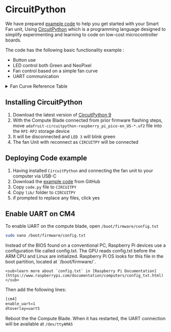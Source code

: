 

# CircuitPython

We have prepared [example code](https://github.com/uptime-industries/circuitpy-fan-unit) to help you get started with your Smart Fan unit, Using [CircuitPython](https://circuitpython.org/) which is a programming language designed to simplify experimenting and learning to code on low-cost microcontroller boards.

The code has the following basic functionality example :
- Button use
- LED control both Green and NeoPixel
- Fan control based on a simple fan curve
- UART communication

<details>
  <summary>Fan Curve Reference Table</summary>

  Fan Curve used in example code

  | Temp Range         | Present Fan Speed |
  | :----------------: | :---------------: |
  | t >= 40C           | 100%              |
  | 35C {"<="} t < 40C | 70%               |
  | 33C {"<="} t < 35C | 60%               |
  | 31C {"<="} t < 33C | 40%               |
  | 29C {"<="} t < 31C | 30%               |
  | 29C < t            | 10%               |
</details>

## Installing CircuitPython

1. Download the latest version of [CircuitPython 9](https://circuitpython.org/board/raspberry_pi_pico/)
2. With the Compute Blade connected from prior firmware flashing steps, move `adafruit-circuitpython-raspberry_pi_pico-en_US-*.uf2` file into the `RPI-RP2` storage device
4. It will be disconnected and `LED 3` will blink green
3. The fan Unit with reconnect as `CIRCUITPY` will be connected

## Deploying Code example

1. Having installed `CircuitPython` and connecting the fan unit to your computer via USB-C
2. Download the [example code](https://github.com/uptime-industries/circuitpy-fan-unit) from GitHub
3. Copy `code.py` file to `CIRCUITPY`
4. Copy `lib/` folder to `CIRCUITPY`
 1. if prompted to replace any files, click yes

## Enable UART on CM4

To enable UART on the compute blade, open `/boot/firmware/config.txt`

```bash 
sudo nano /boot/firmware/config.txt
```

<Admonition type='info'>
    Instead of the BIOS found on a conventional PC, Raspberry Pi devices use a configuration file called config.txt. The GPU reads config.txt before the ARM CPU and Linux are initialized. Raspberry Pi OS looks for this file in the boot partition, located at `/boot/firmware/`.

    <sub>learn more about `config.txt` in [Raspberry Pi Documentation](https://www.raspberrypi.com/documentation/computers/config_txt.html)</sub>
</Admonition>

Then add the following lines:

```txt
[cm4]
enable_uart=1
dtoverlay=uart5
```

Reboot the the Compute Blade. When it has restarted, the UART connection will be available at `/dev/ttyAMA5`
